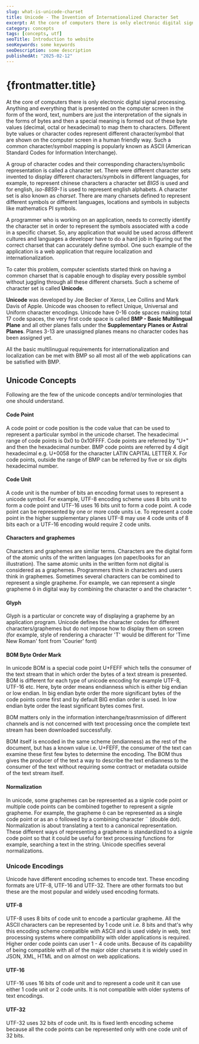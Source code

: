 ```yaml
---
slug: what-is-unicode-charset
title: Unicode - The Invention of Internationalized Character Set
excerpt: At the core of computers there is only electronic digital signal processing. Anything and everything that is presented on the computer screen in the form of the word, text, numbers are just the interpretation of the signals in the forms of bytes and then a special meaning is formed out of these byte values (decimal, octal or hexadecimal) to map them to characters. Different byte values  or character codes represent different character/symbol that are shown on the computer screen in a human friendly way. Such a common character/symbol mapping is popularly known as ASCII (American Standard Codes for Information Interchange).
category: concepts
tags: [concepts, utf]
seoTitle: Introduction to website
seoKeywords: some keywords
seoDescription: some description
publishedAt: "2025-02-12"
---
```



# {frontmatter.title}

<TitleBar readtime="5" publishedAt={frontmatter.publishedAt} />

At the core of computers there is only electronic digital signal processing. Anything and everything that is presented on the computer screen in the form of the word, text, numbers are just the interpretation of the signals in the forms of bytes and then a special meaning is formed out of these byte values (decimal, octal or hexadecimal) to map them to characters. Different byte values or character codes represent different character/symbol that are shown on the computer screen in a human friendly way. Such a common character/symbol mapping is popularly known as ASCII (American Standard Codes for Information Interchange).

A group of character codes and their corresponding characters/symbolic representation is called a character set. There were different character sets invented to display different characters/symbols in different languages, for example, to represent chinese characters a character set _BIG5_ is used and for english, _iso-8859-1_ is used to represent english alphabets. A character set is also known as _charset_. There are many charsets defined to represent different symbols or different languages, locations and symbols in subjects like mathematics PI symbols.

A programmer who is working on an application, needs to correctly identify the character set in order to represent the symbols associated with a code in a specific charset. So, any application that would be used across different cultures and languages a developer have to do a hard job in figuring out the correct charset that can accurately define symbol. One such example of the application is a web application that require localization and internationalization.

To cater this problem, computer scientists started think on having a common charset that is capable enough to display every possible symbol without juggling through all these different charsets. Such a scheme of character set is called **Unicode**.

**Unicode** was developed by Joe Becker of Xerox, Lee Collins and Mark Davis of Apple. Unicode was choosen to reflect Unique, Universal and Uniform character encodings. Unicode have 0-16 code spaces making total 17 code spaces, the very first code space is called **BMP - Basic Multilingual Plane** and all other planes falls under the **Supplementary Planes or Astral Planes**. Planes 3-13 are unassigned planes means no character codes has been assigned yet.

All the basic multilinugual requirements for internationalization and localization can be met with BMP so all most all of the web applications can be satisfied with BMP.

## Unicode Concepts

Following are the few of the unicode concepts and/or terminologies that one should understand.

#### Code Point

A code point or code position is the code value that can be used to represent a particular symbol in the unicode charset. The hexadecimal range of code points is 0x0 to 0x10FFFF. Code points are referred by "U+" and then the hexadecimal number. BMP code points are referred by 4 digit hexadecimal e.g. U+0058 for the character LATIN CAPITAL LETTER X. For code points, outside the range of BMP can be referred by five or six digits hexadecimal number.

#### Code Unit

A code unit is the number of bits an encoding format uses to represent a unicode symbol. For example, UTF-8 encoding scheme uses 8 bits unit to form a code point and UTF-16 uses 16 bits unit to form a code point. A code point can be represented by one or more code units i.e. To represent a code point in the higher supplementary planes UTF-8 may use 4 code units of 8 bits each or a UTF-16 encoding would require 2 code units.

#### Characters and graphemes

Characters and graphemes are similar terms. Characters are the digital form of the atomic units of the written languages (on paper/books for an illustration). The same atomic units in the written form not digital is considered as a graphemes. Programmers think in characters and users think in graphemes. Sometimes several characters can be combined to represent a single grapheme. For example, we can represent a single grapheme ô in digital way by combining the character o and the character ^.

#### Glyph

Glyph is a particular or concrete way of displaying a grapheme by an application program. Unicode defines the character codes for different characters/graphemes but do not impose how to display them on screen (for example, style of rendering a character 'T' would be different for 'Time New Roman' font from 'Courier' font)

#### BOM Byte Order Mark

In unicode BOM is a special code point U+FEFF which tells the consumer of the text stream that in which order the bytes of a text stream is presented. BOM is different for each type of unicode encoding for example UTF-8, UTF-16 etc. Here, byte order means endianness which is either big endian or low endian. In big endian byte order the more significant bytes of the code points come first and by default BIG endian order is used. In low endian byte order the least significant bytes comes first.

BOM matters only in the information interchange/trasnmission of different channels and is not concerned with text processing once the complete text stream has been downloaded successfully.

BOM itself is encoded in the same scheme (endianness) as the rest of the document, but has a known value i.e. U+FEFF, the consumer of the text can examine these first few bytes to determine the encoding. The BOM thus gives the producer of the text a way to describe the text endianness to the consumer of the text without requiring some contract or metadata outside of the text stream itself.

#### Normalization

In unicode, some graphemes can be represented as a signle code point or multiple code points can be combined together to represent a signle grapheme. For example, the grapheme ö can be represented as a single code point or as an o followed by a combining character ¨ (double dot). Normalization is about translating a text to a canonical representation. These different ways of representing a grapheme is standardized to a signle code point so that it could be useful for text processing functions for example, searching a text in the string. Unicode specifies several normalizations.

### Unicode Encodings

Unicode have different encoding schemes to encode text. These encoding formats are UTF-8, UTF-16 and UTF-32. There are other formats too but these are the most popular and widely used encoding formats.

#### UTF-8

UTF-8 uses 8 bits of code unit to encode a particular grapheme. All the ASCII characters can be represented by 1 code unit i.e. 8 bits and that's why this encoding scheme compatible with ASCII and is used videly in web, text processing systems where compatibility with older applications is required. Higher order code points can user 1 - 4 code units. Because of its capability of being compatible with all of the major older charsets it is widely used in JSON, XML, HTML and on almost on web applications.

#### UTF-16

UTF-16 uses 16 bits of code unit and to represent a code unit it can use either 1 code unit or 2 code units. It is not compatible with older systems of text encodings.

#### UTF-32

UTF-32 uses 32 bits of code unit. Its is fixed lenth encoding scheme because all the code points can be represented only with one code unit of 32 bits.
